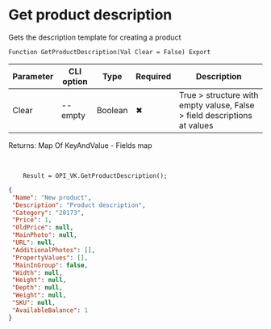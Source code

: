 ﻿---
sidebar_position: 8
---


# Get product description
 Gets the description template for creating a product



`Function GetProductDescription(Val Clear = False) Export`

  | Parameter | CLI option | Type | Required | Description |
  |-|-|-|-|-|
  | Clear | --empty | Boolean | &#x2716; | True > structure with empty valuse, False > field descriptions at values |

  
  Returns:  Map Of KeyAndValue - Fields map

<br/>




```bsl title="Code example"
    Result = OPI_VK.GetProductDescription();
```
 



```json title="Result"
{
 "Name": "New product",
 "Description": "Product description",
 "Category": "20173",
 "Price": 1,
 "OldPrice": null,
 "MainPhoto": null,
 "URL": null,
 "AdditionalPhotos": [],
 "PropertyValues": [],
 "MainInGroup": false,
 "Width": null,
 "Height": null,
 "Depth": null,
 "Weight": null,
 "SKU": null,
 "AvailableBalance": 1
}
```
